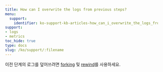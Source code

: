 ```yaml
---
title: How can I overwrite the logs from previous steps?
menu:
  support:
    identifier: ko-support-kb-articles-how_can_i_overwrite_the_logs_from_previous_steps
support:
- logs
- metrics
toc_hide: true
type: docs
slug: /ko/support/:filename
---
```


이전 단계의 로그를 덮어쓰려면 [forking](/ko/guides/models/track/runs/forking) 및 [rewind](/ko/guides/models/track/runs/rewind)를 사용하세요.
